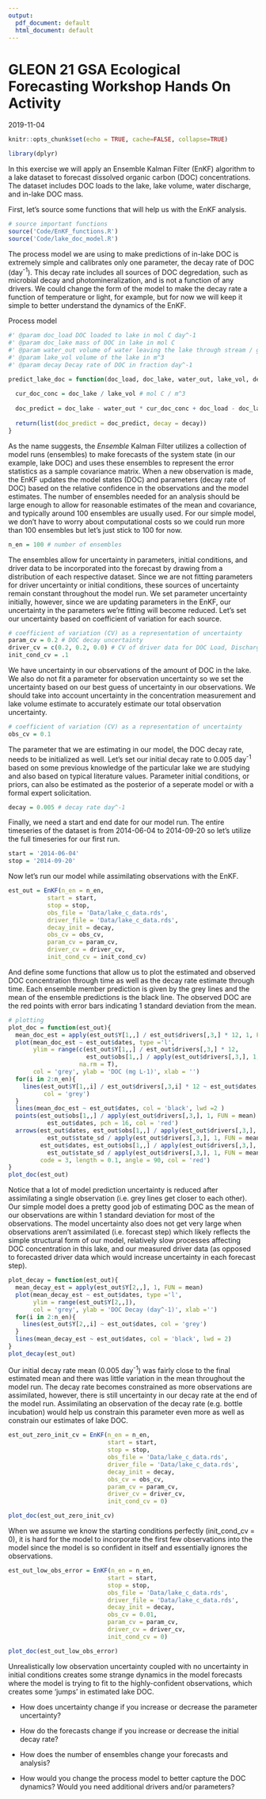 ```yaml
---
output:
  pdf_document: default
  html_document: default
---
```

# GLEON 21 GSA Ecological Forecasting Workshop Hands On Activity
2019-11-04

 
```r
knitr::opts_chunk$set(echo = TRUE, cache=FALSE, collapse=TRUE)
```


```r
library(dplyr)
```

In this exercise we will apply an Ensemble Kalman Filter (EnKF) algorithm to a lake dataset to forecast dissolved organic carbon (DOC) concentrations. The dataset includes DOC loads to the lake, lake volume, water discharge, and in-lake DOC mass.  


First, let's source some functions that will help us with the EnKF analysis. 
```r
# source important functions 
source('Code/EnKF_functions.R')
source('Code/lake_doc_model.R')
```

The process model we are using to make predictions of in-lake DOC is extremely simple and calibrates only one parameter, the decay rate of DOC (day^-1^). This decay rate includes all sources of DOC degredation, such as microbial decay and photomineralization, and is not a function of any drivers. We could change the form of the model to make the decay rate a function of temperature or light, for example, but for now we will keep it simple to better understand the dynamics of the EnKF. 

Process model
```r
#' @param doc_load DOC loaded to lake in mol C day^-1 
#' @param doc_lake mass of DOC in lake in mol C 
#' @param water_out volume of water leaving the lake through stream / groundwater in m^3 day^-1 
#' @param lake_vol volume of the lake in m^3 
#' @param decay Decay rate of DOC in fraction day^-1 

predict_lake_doc = function(doc_load, doc_lake, water_out, lake_vol, decay){
  
  cur_doc_conc = doc_lake / lake_vol # mol C / m^3 
  
  doc_predict = doc_lake - water_out * cur_doc_conc + doc_load - doc_lake * decay  # mol C 
  
  return(list(doc_predict = doc_predict, decay = decay)) 
}
```

As the name suggests, the _Ensemble_ Kalman Filter utilizes a collection of model runs (ensembles) to make forecasts of the system state (in our example, lake DOC) and uses these ensembles to represent the error statistics as a sample covariance matrix. When a new observation is made, the EnKF updates the model states (DOC) and parameters (decay rate of DOC) based on the relative confidence in the observations and the model estimates. The number of ensembles needed for an analysis should be large enough to allow for reasonable estimates of the mean and covariance, and typically around 100 ensembles are usually used. For our simple model, we don't have to worry about computational costs so we could run more than 100 ensembles but let's just stick to 100 for now. 

```r
n_en = 100 # number of ensembles 
```

The ensembles allow for uncertainty in parameters, initial conditions, and driver data to be incorporated into the forecast by drawing from a distribution of each respective dataset. Since we are not fitting parameters for driver uncertainty or initial conditions, these sources of uncertainty remain constant throughout the model run. We set parameter uncertainty initially, however, since we are updating parameters in the EnKF, our uncertainty in the parameters we're fitting will become reduced. Let's set our uncertainty based on coefficient of variation for each source. 

```r
# coefficient of variation (CV) as a representation of uncertainty 
param_cv = 0.2 # DOC decay uncertainty 
driver_cv = c(0.2, 0.2, 0.0) # CV of driver data for DOC Load, Discharge out, and Lake volume, respectively 
init_cond_cv = .1
```

We have uncertainty in our observations of the amount of DOC in the lake. We also do not fit a parameter for observation uncertainty so we set the uncertainty based on our best guess of uncertainty in our observations. We should take into account uncertainty in the concentration measurement and lake volume estimate to accurately estimate our total observation uncertainty. 

```r
# coefficient of variation (CV) as a representation of uncertainty 
obs_cv = 0.1
```

The parameter that we are estimating in our model, the DOC decay rate, needs to be initialized as well. Let's set our initial decay rate to 0.005 day^-1^ based on some previous knowledge of the particular lake we are studying and also based on typical literature values. Parameter initial conditions, or priors, can also be estimated as the posterior of a seperate model or with a formal expert solicitation. 
```r
decay = 0.005 # decay rate day^-1 
```

Finally, we need a start and end date for our model run. The entire timeseries of the dataset is from 2014-06-04 to 2014-09-20 so let's utilize the full timeseries for our first run. 
```r
start = '2014-06-04'
stop = '2014-09-20' 
``` 

Now let's run our model while assimilating observations with the EnKF. 
```r
est_out = EnKF(n_en = n_en, 
           start = start,
           stop = stop,
           obs_file = 'Data/lake_c_data.rds',
           driver_file = 'Data/lake_c_data.rds',
           decay_init = decay, 
           obs_cv = obs_cv,
           param_cv = param_cv,
           driver_cv = driver_cv, 
           init_cond_cv = init_cond_cv)
```

And define some functions that allow us to plot the estimated and observed DOC concentration through time as well as the decay rate estimate through time. Each ensemble member prediction is given by the grey lines and the mean of the ensemble predictions is the black line. The observed DOC are the red points with error bars indicating 1 standard deviation from the mean. 
```r
# plotting 
plot_doc = function(est_out){
  mean_doc_est = apply(est_out$Y[1,,] / est_out$drivers[,3,] * 12, 1, FUN = mean)
  plot(mean_doc_est ~ est_out$dates, type ='l', 
       ylim = range(c(est_out$Y[1,,] / est_out$drivers[,3,] * 12, 
                      est_out$obs[1,,] / apply(est_out$drivers[,3,], 1, FUN = mean) * 12),
                    na.rm = T),
       col = 'grey', ylab = 'DOC (mg L-1)', xlab = '')
  for(i in 2:n_en){
    lines(est_out$Y[1,,i] / est_out$drivers[,3,i] * 12 ~ est_out$dates, 
          col = 'grey')
  }
  lines(mean_doc_est ~ est_out$dates, col = 'black', lwd =2 )
  points(est_out$obs[1,,] / apply(est_out$drivers[,3,], 1, FUN = mean) * 12 ~ 
           est_out$dates, pch = 16, col = 'red')
  arrows(est_out$dates, est_out$obs[1,,] / apply(est_out$drivers[,3,], 1, FUN = mean) * 12 - 
           est_out$state_sd / apply(est_out$drivers[,3,], 1, FUN = mean) * 12, 
         est_out$dates, est_out$obs[1,,] / apply(est_out$drivers[,3,], 1, FUN = mean) * 12 +
           est_out$state_sd / apply(est_out$drivers[,3,], 1, FUN = mean) * 12, 
         code = 3, length = 0.1, angle = 90, col = 'red')
}
plot_doc(est_out) 
```
Notice that a lot of model prediction uncertainty is reduced after assimilating a single observation (i.e. grey lines get closer to each other). Our simple model does a pretty good job of estimating DOC as the mean of our observations are within 1 standard deviation for most of the observations. The model uncertainty also does not get very large when observations aren't assimilated (i.e. forecast step) which likely reflects the simple structural form of our model, relatively slow processes affecting DOC concentration in this lake, and our measured driver data (as opposed to forecasted driver data which would increase uncertainty in each forecast step). 

```r
plot_decay = function(est_out){
  mean_decay_est = apply(est_out$Y[2,,], 1, FUN = mean)
  plot(mean_decay_est ~ est_out$dates, type ='l', 
       ylim = range(est_out$Y[2,,]),
       col = 'grey', ylab = 'DOC Decay (day^-1)', xlab ='')
  for(i in 2:n_en){
    lines(est_out$Y[2,,i] ~ est_out$dates, col = 'grey')
  }
  lines(mean_decay_est ~ est_out$dates, col = 'black', lwd = 2)
}
plot_decay(est_out) 

```
Our initial decay rate mean (0.005 day^-1^) was fairly close to the final estimated mean and there was little variation in the mean throughout the model run. The decay rate becomes constrained as more observations are assimilated, however, there is still uncertainty in our decay rate at the end of the model run. Assimilating an observation of the decay rate (e.g. bottle incubation) would help us constrain this parameter even more as well as constrain our estimates of lake DOC. 

```r
est_out_zero_init_cv = EnKF(n_en = n_en, 
                            start = start,
                            stop = stop,
                            obs_file = 'Data/lake_c_data.rds',
                            driver_file = 'Data/lake_c_data.rds',
                            decay_init = decay, 
                            obs_cv = obs_cv,
                            param_cv = param_cv,
                            driver_cv = driver_cv, 
                            init_cond_cv = 0)

plot_doc(est_out_zero_init_cv)
```
When we assume we know the starting conditions perfectly (init_cond_cv = 0), it is hard for the model to incorporate the first few observations into the model since the model is so confident in itself and essentially ignores the observations. 


```r
est_out_low_obs_error = EnKF(n_en = n_en, 
                            start = start,
                            stop = stop,
                            obs_file = 'Data/lake_c_data.rds',
                            driver_file = 'Data/lake_c_data.rds',
                            decay_init = decay, 
                            obs_cv = 0.01,
                            param_cv = param_cv,
                            driver_cv = driver_cv, 
                            init_cond_cv = 0)

plot_doc(est_out_low_obs_error)
```
Unrealistically low observation uncertainty coupled with no uncertainty in initial conditions creates some strange dynamics in the model forecasts where the model is trying to fit to the highly-confident observations, which creates some 'jumps' in estimated lake DOC. 


* How does uncertainty change if you increase or decrease the parameter uncertainty? 

* How do the forecasts change if you increase or decrease the initial decay rate? 

* How does the number of ensembles change your forecasts and analysis? 

* How would you change the process model to better capture the DOC dynamics? Would you need additional drivers and/or parameters? 

